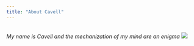 ```yaml
---
title: "About Cavell"
---
```




</br>
*My name is Cavell and the mechanization of my mind are an enigma*
![ ](static.gif)
